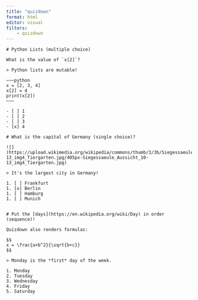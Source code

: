 ```yaml
---
title: "quizdown"
format: html
editor: visual
filters: 
    - quizdown
---
```


``` quizdown
# Python Lists (multiple choice)

What is the value of `x[2]`?

> Python lists are mutable!

~~~python
x = [2, 3, 4]
x[2] = 4
print(x[2])
~~~

- [ ] 1
- [ ] 2
- [ ] 3
- [x] 4

# What is the capital of Germany (single choice)? 

![](https://upload.wikimedia.org/wikipedia/commons/thumb/3/3b/Siegessaeule_Aussicht_10-13_img4_Tiergarten.jpg/405px-Siegessaeule_Aussicht_10-13_img4_Tiergarten.jpg)

> It's the largest city in Germany!         

1. [ ] Frankfurt
1. [x] Berlin
1. [ ] Hamburg
1. [ ] Munich


# Put the [days](https://en.wikipedia.org/wiki/Day) in order (sequence)!

Quizdown also renders formulas:

$$
x = \frac{a+b^2}{\sqrt{b+c}}
$$

> Monday is the *first* day of the week.

1. Monday
2. Tuesday
3. Wednesday
4. Friday
5. Saturday
```
